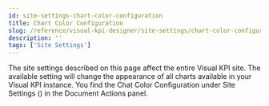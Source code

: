 ```yaml
---
id: site-settings-chart-color-configuration
title: Chart Color Configuration
slug: /reference/visual-kpi-designer/site-settings/chart-color-configuration
description: ''
tags: ['Site Settings']
---
```



The site settings described on this page affect the entire Visual KPI site. The available setting will change the appearance of all charts available in your Visual KPI instance. You find the Chat Color Configuration under Site Settings (<PngFont name='options28' />) in the Document Actions panel.

<JsonToTable jsonData={table} />